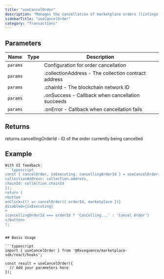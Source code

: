 ```yaml
---
title: "useCancelOrder"
description: "Manages the cancellation of marketplace orders (listings and offers) This hook handles the complete order cancellation flow including fee selection for WaaS wallets, transaction generation, and execution. It automatically manages the transaction steps and provides real-time status updates."
sidebarTitle: "useCancelOrder"
category: "Transactions"
---
```


## Parameters

| Name | Type | Description |
|------|------|-------------|
| `params` |  | Configuration for order cancellation |
| `params` |  | .collectionAddress - The collection contract address |
| `params` |  | .chainId - The blockchain network ID |
| `params` |  | .onSuccess - Callback when cancellation succeeds |
| `params` |  | .onError - Callback when cancellation fails |

## Returns

returns.cancellingOrderId - ID of the order currently being cancelled

## Example

```typescript
With UI feedback:
```typescript
const { cancelOrder, isExecuting, cancellingOrderId } = useCancelOrder({
collectionAddress: collection.address,
chainId: collection.chainId
});
return (
<button
onClick={() => cancelOrder({ orderId, marketplace })}
disabled={isExecuting}
>
{cancellingOrderId === orderId ? 'Cancelling...' : 'Cancel Order'}
</button>
);
```
```

## Basic Usage

```typescript
import { useCancelOrder } from '@0xsequence/marketplace-sdk/react/hooks';

const result = useCancelOrder({
  // Add your parameters here
});
```

